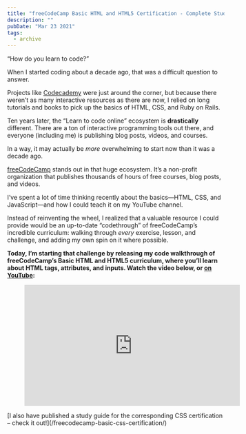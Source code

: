 ```yaml
---
title: "freeCodeCamp Basic HTML and HTML5 Certification - Complete Study Guide (1 Hour Video)"
description: ""
pubDate: "Mar 23 2021"
tags:
  - archive
---
```


“How do you learn to code?”

When I started coding about a decade ago, that was a difficult question to answer.

Projects like [Codecademy](https://www.codecademy.com) were just around the corner, but because there weren’t as many interactive resources as there are now, I relied on long tutorials and books to pick up the basics of HTML, CSS, and Ruby on Rails.

Ten years later, the “Learn to code online” ecosystem is **drastically** different. There are a ton of interactive programming tools out there, and everyone (including me) is publishing blog posts, videos, and courses.

In a way, it may actually be _more_ overwhelming to start now than it was a decade ago.

[freeCodeCamp](https://www.freecodecamp.org/) stands out in that huge ecosystem. It’s a non-profit organization that publishes thousands of hours of free courses, blog posts, and videos.

I’ve spent a lot of time thinking recently about the basics—HTML, CSS, and JavaScript—and how I could teach it on my YouTube channel.

Instead of reinventing the wheel, I realized that a valuable resource I could provide would be an up-to-date “codethrough” of freeCodeCamp’s incredible curriculum: walking through _every_ exercise, lesson, and challenge, and adding my own spin on it where possible.

**Today, I’m starting that challenge by releasing my code walkthrough of freeCodeCamp’s Basic HTML and HTML5 curriculum, where you’ll learn about HTML tags, attributes, and inputs. Watch the video below, or [on YouTube](https://www.youtube.com/watch?v=e2xupbFDaNI):**

<figure class="wp-block-embed is-type-video is-provider-youtube wp-block-embed-youtube wp-embed-aspect-16-9 wp-has-aspect-ratio"><div class="wp-block-embed__wrapper"><iframe allow="accelerometer; autoplay; clipboard-write; encrypted-media; gyroscope; picture-in-picture; web-share" allowfullscreen="" frameborder="0" height="281" loading="lazy" referrerpolicy="strict-origin-when-cross-origin" src="https://www.youtube.com/embed/e2xupbFDaNI?feature=oembed" title="Beginners Guide to HTML5: freeCodeCamp Certification Walkthrough" width="500"></iframe></div></figure>[I also have published a study guide for the corresponding CSS certification – check it out!](/freecodecamp-basic-css-certification/)
